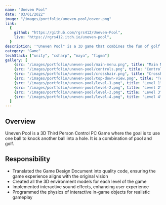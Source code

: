 ```yaml
---
name: "Uneven Pool"
date: "03/01/2022"
image: "/images/portfolio/uneven-pool/cover.png"
link:
  {
    github: "https://github.com/rgrs412/Uneven-Pool",
    live: "https://rgrs412.itch.io/uneven-pool",
  }
description: '"Uneven Pool" is a 3D game that combines the fun of golf and pool'
category: "Game"
techStack: ["unity", "csharp", "maya", "figma"]
gallery: [
    {src: "/images/portfolio/uneven-pool/main-menu.png", title: "Main Menu"},
    {src: "/images/portfolio/uneven-pool/controls.png", title: "Controls"},
    {src: "/images/portfolio/uneven-pool/crosshair.png", title: "Crosshair"},
    {src: "/images/portfolio/uneven-pool/top-down-view.png", title: "Top-down view"},
    {src: "/images/portfolio/uneven-pool/level-1.png", title: "Level 1"},
    {src: "/images/portfolio/uneven-pool/level-2.png", title: "Level 2"},
    {src: "/images/portfolio/uneven-pool/level-3.png", title: "Level 3"},
    {src: "/images/portfolio/uneven-pool/level-4.png", title: "Level 4"},
  ]
---
```


## Overview
Uneven Pool is a 3D Third Person Control PC Game where the goal is to use one ball to knock another ball into a hole.
It is a combination of pool and golf.

## Responsibility

- Translated the Game Design Document into quality code, ensuring the game
  experience aligns with the original vision
- Created all the 3D environment models for each level of the game
- Implemented interactive sound effects, enhancing user experience
- Programmed the physics of interactive in-game objects for realistic gameplay
